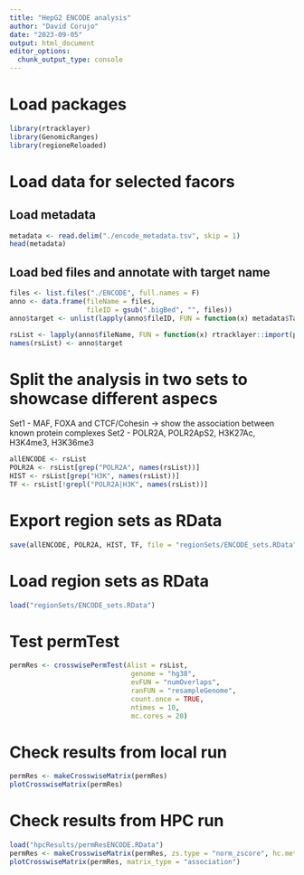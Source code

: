 ```yaml
---
title: "HepG2 ENCODE analysis"
author: "David Corujo"
date: "2023-09-05"
output: html_document
editor_options: 
  chunk_output_type: console
---
```


# Load packages

```r
library(rtracklayer)
library(GenomicRanges)
library(regioneReloaded)
```


# Load data for selected facors

## Load metadata

```r
metadata <- read.delim("./encode_metadata.tsv", skip = 1)
head(metadata)
```

## Load bed files and annotate with target name

```r
files <- list.files("./ENCODE", full.names = F)
anno <- data.frame(fileName = files,
                   fileID = gsub(".bigBed", "", files))
anno$target <- unlist(lapply(anno$fileID, FUN = function(x) metadata$Target.of.assay[grep(x, metadata$Files)]))

rsList <- lapply(anno$fileName, FUN = function(x) rtracklayer::import(paste0("./ENCODE/", x)))
names(rsList) <- anno$target 
```

# Split the analysis in two sets to showcase different aspecs

Set1 - MAF, FOXA and CTCF/Cohesin -> show the association between known protein complexes
Set2 - POLR2A, POLR2ApS2, H3K27Ac, H3K4me3, H3K36me3

```r
allENCODE <- rsList
POLR2A <- rsList[grep("POLR2A", names(rsList))] 
HIST <- rsList[grep("H3K", names(rsList))] 
TF <- rsList[!grepl("POLR2A|H3K", names(rsList))]
```

# Export region sets as RData

```r
save(allENCODE, POLR2A, HIST, TF, file = "regionSets/ENCODE_sets.RData")
```

# Load region sets as RData

```r
load("regionSets/ENCODE_sets.RData")
```

# Test permTest

```r
permRes <- crosswisePermTest(Alist = rsList,
                              genome = "hg38",
                              evFUN = "numOverlaps",
                              ranFUN = "resampleGenome",
                              count.once = TRUE,
                              ntimes = 10,
                              mc.cores = 20)
```

# Check results from local run

```r
permRes <- makeCrosswiseMatrix(permRes)
plotCrosswiseMatrix(permRes)
```

# Check results from HPC run

```r
load("hpcResults/permResENCODE.RData")
permRes <- makeCrosswiseMatrix(permRes, zs.type = "norm_zscore", hc.method = "single", pvcut = 0.05, subEX = 0)
plotCrosswiseMatrix(permRes, matrix_type = "association")
```

